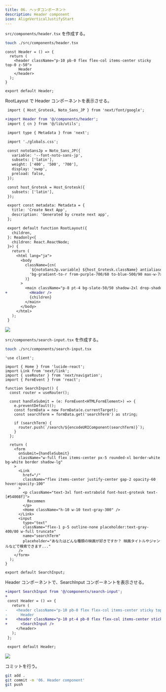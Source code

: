 ```yaml
---
title: 06. ヘッダコンポーネント
description: Header component
icon: AlignVerticalJustifyStart
---
```


`src/components/header.tsx` を作成する。

```bash title="Terminal"
touch ./src/components/header.tsx
```

```tsx title="src/components/header.tsx"
const Header = () => {
  return (
    <header className="p-10 pb-0 flex flex-col items-center sticky top-0 z-50">
      Header
    </header>
  );
}

export default Header;
```

RootLayout で Header コンポーネントを表示させる。

```diff title="src/app/layout.tsx"
 import { Host_Grotesk, Noto_Sans_JP } from 'next/font/google';

+import Header from '@/components/header';
 import { cn } from '@/lib/utils';

 import type { Metadata } from 'next';

 import './globals.css';

 const notoSansJp = Noto_Sans_JP({
   variable: '--font-noto-sans-jp',
   subsets: ['latin'],
   weight: ['400', '500', '700'],
   display: 'swap',
   preload: false,
 });

 const host_Grotesk = Host_Grotesk({
   subsets: ['latin'],
 });

 export const metadata: Metadata = {
   title: 'Create Next App',
   description: 'Generated by create next app',
 };

 export default function RootLayout({
   children,
 }: Readonly<{
   children: React.ReactNode;
 }>) {
   return (
     <html lang="ja">
       <body
         className={cn(
           `${notoSansJp.variable} ${host_Grotesk.className} antialiased font-noto-sans-jp`,
           'bg-gradient-to-r from-purple-700/60 to-blue-500/90 max-w-7xl mx-auto',
         )}
       >
         <main className="p-8 pt-4 bg-slate-50/50 shadow-2xl drop-shadow-2xl">
+          <Header />
           {children}
         </main>
       </body>
     </html>
   );
 }
```

![](/02-hands-on/02-movie-recommendations-app/06_header_component/header_component_in_root_layout.png)

`src/components/search-input.tsx` を作成する。

```bash title="Terminal"
touch ./src/components/search-input.tsx
```

```tsx title="src/components/search-input.tsx"
'use client';

import { Home } from 'lucide-react';
import Link from 'next/link';
import { useRouter } from 'next/navigation';
import { FormEvent } from 'react';

function SearchInput() {
  const router = useRouter();

  const handleSubmit = (e: FormEvent<HTMLFormElement>) => {
    e.preventDefault();
    const formData = new FormData(e.currentTarget);
    const searchTerm = formData.get('searchTerm') as string;

    if (searchTerm) {
      router.push(`/search/${encodeURIComponent(searchTerm)}`);
    }
  };

  return (
    <form
      onSubmit={handleSubmit}
      className="w-full flex items-center px-5 rounded-xl border-white bg-white border shadow-lg"
    >
      <Link
        href="/"
        className="flex items-center justify-center gap-2 opacity-60 hover:opacity-100"
      >
        <p className="text-3xl font-extrabold font-host-grotesk text-[#54008f]">
          Recommen
        </p>
        <Home className="h-10 w-10 text-gray-300" />
      </Link>
      <input
        type="text"
        className="flex-1 p-5 outline-none placeholder:text-gray-400/80 w-full truncate"
        name="searchTerm"
        placeholder="あなたはどんな種類の映画が好きですか？ 映画タイトルやジャンルなどで検索できます..."
      />
    </form>
  );
}

export default SearchInput;
```

Header コンポーネントで、SearchInput コンポーネントを表示させる。

```diff title="src/components/header.tsx"
+import SearchInput from '@/components/search-input';
+
 const Header = () => {
   return (
-    <header className="p-10 pb-0 flex flex-col items-center sticky top-0 z-50">
-      Header
+    <header className="p-10 pt-4 pb-0 flex flex-col items-center sticky top-0 z-50">
+      <SearchInput />
     </header>
   );
 };

 export default Header;
```

![](/02-hands-on/02-movie-recommendations-app/06_header_component/search_input_component_header_component.png)

コミットを行う。

```bash title="Terminal"
git add .
git commit -m '06. Header component'
git push
```
